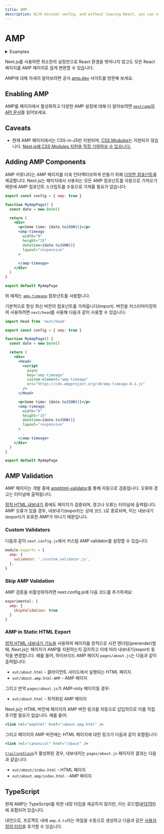 ```yaml
---
title: AMP
description: With minimal config, and without leaving React, you can start adding AMP and improve the performance and speed of your pages.
---
```


# AMP

<details>
  <summary>Examples</summary>

- [AMP](https://github.com/vercel/next.js/tree/canary/examples/amp)

</details>

Next.js를 사용하면 최소한의 설정만으로 React 환경을 벗어나지 않고도 모든 React 페이지를 AMP 페이지로 쉽게 변환할 수 있습니다.

AMP에 대해 자세히 알아보려면 공식 [amp.dev](https://amp.dev) 사이트를 방문해 보세요.

## Enabling AMP

AMP를 페이지에서 활성화하고 다양한 AMP 설정에 대해 더 알아보려면 [`next/amp`의 API 문서](/docs/app/building-your-application/configuring/amp)를 읽어보세요.

## Caveats

- 현재 AMP 페이지에서는 CSS-in-JS만 지원되며, [CSS Modules](/docs/app/building-your-application/styling)는 지원되지 않습니다. [Next.js에 CSS Modules 지원을 직접 기여하실 수 있습니다.](https://github.com/vercel/next.js/issues/10549)

## Adding AMP Components

AMP 커뮤니티는 AMP 페이지를 더욱 인터랙티브하게 만들기 위해 [다양한 컴포넌트](https://amp.dev/documentation/components/)를 제공합니다. Next.js는 페이지에서 사용되는 모든 AMP 컴포넌트를 자동으로 가져오기 때문에 AMP 컴포넌트 스크립트를 수동으로 가져올 필요가 없습니다:

```jsx
export const config = { amp: true }

function MyAmpPage() {
  const date = new Date()

  return (
    <div>
      <p>Some time: {date.toJSON()}</p>
      <amp-timeago
        width="0"
        height="15"
        datetime={date.toJSON()}
        layout="responsive"
      >
        .
      </amp-timeago>
    </div>
  )
}

export default MyAmpPage
```

위 예제는 [`amp-timeago`](https://amp.dev/documentation/components/amp-timeago/?format=websites) 컴포넌트를 사용합니다.

기본적으로 항상 최신 버전의 컴포넌트를 가져옵니다(import). 버전을 커스터마이징하여 사용하려면 `next/head`를 사용해 다음과 같이 사용할 수 있습니다:

```jsx
import Head from 'next/head'

export const config = { amp: true }

function MyAmpPage() {
  const date = new Date()

  return (
    <div>
      <Head>
        <script
          async
          key="amp-timeago"
          custom-element="amp-timeago"
          src="https://cdn.ampproject.org/v0/amp-timeago-0.1.js"
        />
      </Head>

      <p>Some time: {date.toJSON()}</p>
      <amp-timeago
        width="0"
        height="15"
        datetime={date.toJSON()}
        layout="responsive"
      >
        .
      </amp-timeago>
    </div>
  )
}

export default MyAmpPage
```

## AMP Validation

AMP 페이지는 개발 중에 [amphtml-validator](https://www.npmjs.com/package/amphtml-validator)를 통해 자동으로 검증됩니다. 오류와 경고는 터미널에 출력됩니다.

[정적 HTML 내보내기](/docs/app/building-your-application/deploying/static-exports) 중에도 페이지가 검증되며, 경고나 오류는 터미널에 출력됩니다. AMP 오류가 있을 경우, 내보내기(export)는 상태 코드 `1`로 종료되며, 이는 내보내기(export)가 유효한 AMP가 아니기 때문입니다.

### Custom Validators

다음과 같이 `next.config.js`에서 커스텀 AMP validator를 설정할 수 있습니다:

```js
module.exports = {
  amp: {
    validator: './custom_validator.js',
  },
}
```

### Skip AMP Validation

AMP 검증을 비활성화하려면 next.config.js에 다음 코드를 추가하세요:

```js
experimental: {
  amp: {
    skipValidation: true
  }
}
```

### AMP in Static HTML Export

[정적 HTML 내보내기 기능을](/docs/app/building-your-application/deploying/static-exports) 사용하여 페이지를 정적으로 사전 렌더링(prerender)할 때, Next.js는 페이지가 AMP를 지원하는지 감지하고 이에 따라 내보내기(export) 동작을 변경합니다.
예를 들어, 하이브리드 AMP 페이지 `pages/about.js`는 다음과 같이 출력됩니다:

- `out/about.html` - 클라이언트 사이드에서 실행되는 HTML 페이지
- `out/about.amp.html-AMP` - AMP 페이지

그리고 만약 `pages/about.js`가 AMP-only 페이지일 경우:

- `out/about.html` - 최적화된 AMP 페이지

Next.js는 HTML 버전에 페이지의 AMP 버전 링크를 자동으로 삽입하므로 이를 직접 추가할 필요가 없습니다. 예를 들어:

```jsx
<link rel="amphtml" href="/about.amp.html" />
```

그리고 페이지의 AMP 버전에는 HTML 페이지에 대한 링크가 다음과 같이 포함됩니다:

```jsx
<link rel="canonical" href="/about" />
```

[`trailingSlash`](/docs/app/api-reference/next-config-js/trailingSlash)가 활성화된 경우, 내보내지는 `pages/about.js` 페이지의 결과는 다음과 같습니다:

- `out/about/index.html` - HTML 페이지
- `out/about.amp/index.html` - AMP 페이지

## TypeScript

현재 AMP는 TypeScript를 위한 내장 타입을 제공하지 않지만, 이는 로드맵([#13791](https://github.com/ampproject/amphtml/issues/13791))에 포함되어 있습니다.

대안으로, 프로젝트 내에 `amp.d.ts`라는 파일을 수동으로 생성하고 다음과 같은 [사용자 정의 타입](https://stackoverflow.com/questions/50585952/property-amp-img-does-not-exist-on-type-jsx-intrinsicelements/50601125#50601125)을 추가할 수 있습니다.
